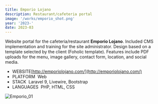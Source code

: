 ```yaml
---
title: Emporio Lojano
description: Restaurant/cafeteria portal
image: '/works/emporio_shot.png'
year: '2023-'
date: 2023-03
---
```


Website portal for the cafeteria/restaurant **Emporio Lojano**. Included CMS implementation and training for the site administrator. Design based on a template selected by the client (Foholic template). Features include PDF uploads for the menu, image gallery, contact form, location, and social media.

- <CustomChip>WEBSITE</CustomChip>[http://emporiolojano.com/](http://emporiolojano.com/)
- <CustomChip>PLATFORM</CustomChip>&nbsp;&nbsp;Web
- <CustomChip>STACK</CustomChip>&nbsp;&nbsp;Laravel 9, Livewire, Bootstrap
- <CustomChip>LANGUAGES</CustomChip>&nbsp;&nbsp;PHP, HTML, CSS

![Emporio_01](/works/emporio/emporio_01.png)